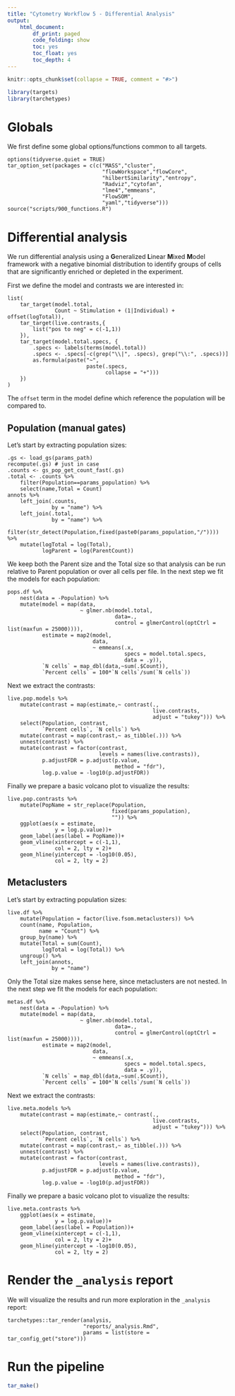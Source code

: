```yaml
---
title: "Cytometry Workflow 5 - Differential Analysis"
output: 
    html_document:
        df_print: paged
        code_folding: show
        toc: yes
        toc_float: yes
        toc_depth: 4
---
```


```r
knitr::opts_chunk$set(collapse = TRUE, comment = "#>")
```

```r
library(targets)
library(tarchetypes)
```

# Globals

We first define some global options/functions common to all targets.

```targets
options(tidyverse.quiet = TRUE)
tar_option_set(packages = c(c("MASS","cluster",
                              "flowWorkspace","flowCore",
                              "hilbertSimilarity","entropy",
                              "Radviz","cytofan",
                              "lme4","emmeans",
                              "FlowSOM",
                              "yaml","tidyverse")))
source("scripts/900_functions.R")
```

# Differential analysis

We run differential analysis using a **G**eneralized **L**inear **M**ixed **M**odel framework with a negative binomial distribution to identify groups of cells that are significantly enriched or depleted in the experiment.

First we define the model and contrasts we are interested in:

```targets
list(
    tar_target(model.total,
               Count ~ Stimulation + (1|Individual) + offset(logTotal)),
    tar_target(live.contrasts,{
        list("pos to neg" = c(-1,1))
    }),
    tar_target(model.total.specs, {
        .specs <- labels(terms(model.total))
        .specs <- .specs[-c(grep("\\|", .specs), grep("\\:", .specs))]
        as.formula(paste("~",
                         paste(.specs,
                               collapse = "+")))
    })
)
```

The `offset` term in the model define which reference the population will be compared to.

## Population (manual gates)

Let's start by extracting population sizes:

```targets
.gs <- load_gs(params_path)
recompute(.gs) # just in case
.counts <- gs_pop_get_count_fast(.gs)
.total <- .counts %>% 
    filter(Population==params_population) %>% 
    select(name,Total = Count)
annots %>%
    left_join(.counts,
              by = "name") %>%
    left_join(.total,
              by = "name") %>%
    filter(str_detect(Population,fixed(paste0(params_population,"/")))) %>% 
    mutate(logTotal = log(Total),
           logParent = log(ParentCount))
```

We keep both the Parent size and the Total size so that analysis can be run relative to Parent population or over all cells per file. In the next step we fit the models for each population:

```targets
pops.df %>% 
    nest(data = -Population) %>% 
    mutate(model = map(data,
                       ~ glmer.nb(model.total,
                                  data=.,
                                  control = glmerControl(optCtrl = list(maxfun = 25000)))),
           estimate = map2(model,
                           data,
                           ~ emmeans(.x,
                                     specs = model.total.specs,
                                     data = .y)),
           `N cells` = map_dbl(data,~sum(.$Count)),
           `Percent cells` = 100*`N cells`/sum(`N cells`))
```

Next we extract the contrasts:

```targets
live.pop.models %>% 
    mutate(contrast = map(estimate,~ contrast(.,
                                              live.contrasts,
                                              adjust = "tukey"))) %>% 
    select(Population, contrast, 
           `Percent cells`, `N cells`) %>% 
    mutate(contrast = map(contrast,~ as_tibble(.))) %>% 
    unnest(contrast) %>% 
    mutate(contrast = factor(contrast,
                             levels = names(live.contrasts)),
           p.adjustFDR = p.adjust(p.value,
                                  method = "fdr"),
           log.p.value = -log10(p.adjustFDR))
```

Finally we prepare a basic volcano plot to visualize the results:

```targets
live.pop.contrasts %>% 
    mutate(PopName = str_replace(Population,
                                 fixed(params_population),
                                 "")) %>% 
    ggplot(aes(x = estimate,
               y = log.p.value))+
    geom_label(aes(label = PopName))+
    geom_vline(xintercept = c(-1,1),
               col = 2, lty = 2)+
    geom_hline(yintercept = -log10(0.05),
               col = 2, lty = 2)
```

## Metaclusters

Let's start by extracting population sizes:

```targets
live.df %>% 
    mutate(Population = factor(live.fsom.metaclusters)) %>% 
    count(name, Population,
          name = "Count") %>% 
    group_by(name) %>% 
    mutate(Total = sum(Count),
           logTotal = log(Total)) %>% 
    ungroup() %>% 
    left_join(annots,
              by = "name")
```

Only the Total size makes sense here, since metaclusters are not nested. In the next step we fit the models for each population:

```targets
metas.df %>% 
    nest(data = -Population) %>% 
    mutate(model = map(data,
                       ~ glmer.nb(model.total,
                                  data=.,
                                  control = glmerControl(optCtrl = list(maxfun = 25000)))),
           estimate = map2(model,
                           data,
                           ~ emmeans(.x,
                                     specs = model.total.specs,
                                     data = .y)),
           `N cells` = map_dbl(data,~sum(.$Count)),
           `Percent cells` = 100*`N cells`/sum(`N cells`))
```

Next we extract the contrasts:

```targets
live.meta.models %>% 
    mutate(contrast = map(estimate,~ contrast(.,
                                              live.contrasts,
                                              adjust = "tukey"))) %>% 
    select(Population, contrast, 
           `Percent cells`, `N cells`) %>% 
    mutate(contrast = map(contrast,~ as_tibble(.))) %>% 
    unnest(contrast) %>% 
    mutate(contrast = factor(contrast,
                             levels = names(live.contrasts)),
           p.adjustFDR = p.adjust(p.value,
                                  method = "fdr"),
           log.p.value = -log10(p.adjustFDR))
```

Finally we prepare a basic volcano plot to visualize the results:

```targets
live.meta.contrasts %>% 
    ggplot(aes(x = estimate,
               y = log.p.value))+
    geom_label(aes(label = Population))+
    geom_vline(xintercept = c(-1,1),
               col = 2, lty = 2)+
    geom_hline(yintercept = -log10(0.05),
               col = 2, lty = 2)
```

# Render the `_analysis` report

We will visualize the results and run more exploration in the `_analysis` report:

```targets
tarchetypes::tar_render(analysis,
                        "reports/_analysis.Rmd",
                        params = list(store = tar_config_get("store")))
```

# Run the pipeline

```r
tar_make()
```
